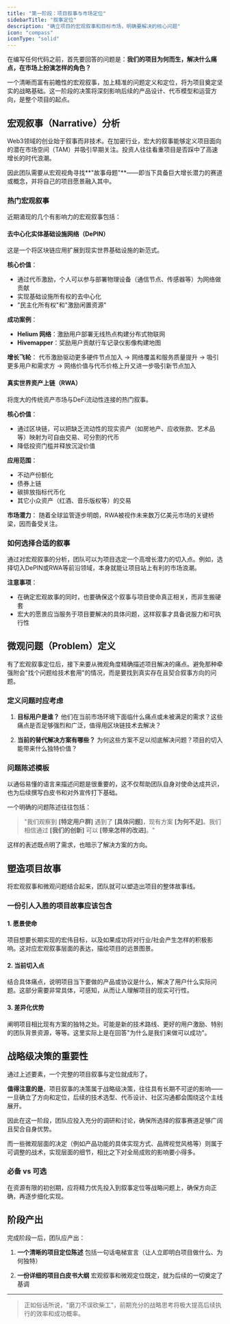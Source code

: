 ```yaml
---
title: "第一阶段：项目叙事与市场定位"
sidebarTitle: "叙事定位"
description: "确立项目的宏观叙事和目标市场，明确要解决的核心问题"
icon: "compass"
iconType: "solid"
---
```


在编写任何代码之前，首先要回答的问题是：**我们的项目为何而生，解决什么痛点，在市场上扮演怎样的角色？**

一个清晰而富有前瞻性的宏观叙事，加上精准的问题定义和定位，将为项目奠定坚实的战略基础。这一阶段的决策将深刻影响后续的产品设计、代币模型和运营方向，是整个项目的起点。

## 宏观叙事（Narrative）分析

Web3领域的创业始于叙事而非技术。在加密行业，宏大的叙事能够定义项目面向的潜在市场空间（TAM）并吸引早期关注。投资人往往看重项目是否踩中了高速增长的时代浪潮。

因此团队需要从宏观视角寻找**"故事母题"**——即当下具备巨大增长潜力的赛道或概念，并将自己的项目愿景融入其中。

### 热门宏观叙事

近期涌现的几个有影响力的宏观叙事包括：

#### 去中心化实体基础设施网络（DePIN）

这是一个将区块链应用扩展到现实世界基础设施的新范式。

**核心价值**：
- 通过代币激励，个人可以参与部署物理设备（通信节点、传感器等）为网络做贡献
- 实现基础设施所有权的去中心化
- "民主化所有权"和"激励闲置资源"

**成功案例**：
- **Helium 网络**：激励用户部署无线热点构建分布式物联网
- **Hivemapper**：奖励用户贡献行车记录仪影像构建地图

**增长飞轮**：
代币激励驱动更多硬件节点加入 → 网络覆盖和服务质量提升 → 吸引更多用户和需求方 → 网络价值与代币价格上升又进一步吸引新节点加入

#### 真实世界资产上链（RWA）

将庞大的传统资产市场与DeFi流动性连接的热门叙事。

**核心价值**：
- 通过区块链，可以把缺乏流动性的现实资产（如房地产、应收账款、艺术品等）映射为可自由交易、可分割的代币
- 降低投资门槛并释放沉淀价值

**应用范围**：
- 不动产份额化
- 债券上链
- 碳排放指标代币化
- 其它小众资产（红酒、音乐版权等）的交易

**市场潜力**：
随着全球监管逐步明朗，RWA被视作未来数万亿美元市场的关键桥梁，因而备受关注。

### 如何选择合适的叙事

通过对宏观叙事的分析，团队可以为项目选定一个高增长潜力的切入点。例如，选择切入DePIN或RWA等前沿领域，本身就能让项目站上有利的市场浪潮。

**注意事项**：
- 在确定宏观故事的同时，也要确保这个叙事与项目使命真正相关，而非生搬硬套
- 宏大的愿景应当服务于项目要解决的具体问题，这样叙事才具备说服力和可执行性

## 微观问题（Problem）定义

有了宏观叙事定位后，接下来要从微观角度精确描述项目解决的痛点。避免那种牵强附会"找个问题给技术套用"的情况，而是要找到真实存在且契合叙事方向的问题。

### 定义问题时应考虑

1. **目标用户是谁？**
   他们在当前市场环境下面临什么痛点或未被满足的需求？这些痛点是否足够强烈和广泛，值得用区块链技术去解决？

2. **当前的替代解决方案有哪些？**
   为何这些方案不足以彻底解决问题？项目的切入能带来什么独特价值？

### 问题陈述模板

以通俗易懂的语言来描述问题是很重要的，这不仅帮助团队自身对使命达成共识，也为后续撰写白皮书和对外宣传打下基础。

一个明确的问题陈述往往包括：

> "我们观察到 **[特定用户群]** 遇到了 **[具体问题]**，现有方案 **[为何不足]**。我们相信通过 **[我们的创新]** 可以 **[带来怎样的改进]**。"

这样的表述既点明了需求，也暗示了解决方案的方向。

## 塑造项目故事

将宏观叙事和微观问题结合起来，团队就可以塑造出项目的整体故事线。

### 一份引人入胜的项目故事应该包含

#### 1. 愿景使命
项目想要长期实现的宏伟目标，以及如果成功将对行业/社会产生怎样的积极影响。这对应宏观叙事层面的表达，描绘项目的远景图景。

#### 2. 当前切入点
结合具体痛点，说明项目当下要做的产品或协议是什么，解决了用户什么实际问题。这部分需要非常具体，可感知，从而让人理解项目的现实可行性。

#### 3. 差异化优势
阐明项目相比现有方案的独特之处。可能是新的技术路线、更好的用户激励、特别的团队背景资源，等等。这里实际上是在回答"为什么是我们来做可以成功"。

## 战略级决策的重要性

通过上述要素，一个完整的项目叙事与定位就成形了。

**值得注意的是**，项目叙事的决策属于战略级决策，往往具有长期不可逆的影响——一旦确立了方向和定位，后续的技术选型、代币设计、社区沟通都会围绕这个主线展开。

因此在这一阶段，团队应投入充分的调研和讨论，确保所选择的叙事赛道足够广阔且契合自身优势。

而一些微观层面的决定（例如产品功能的具体实现方式、品牌视觉风格等）则属于可调整的战术，实现层面的细节，相比之下对全局成败的影响要小得多。

### 必备 vs 可选

在资源有限的初创期，应将精力优先投入到叙事定位等战略问题上，确保方向正确，再逐步细化实现。

## 阶段产出

完成阶段一后，团队应产出：

1. **一个清晰的项目定位陈述**
   包括一句话电梯宣言（让人立即明白项目做什么、为何独特）

2. **一份详细的项目白皮书大纲**
   宏观叙事和微观定位既定，就为后续的一切奠定了基调

---

> 正如俗话所说，"磨刀不误砍柴工"，前期充分的战略思考将极大提高后续执行的效率和成功概率。
